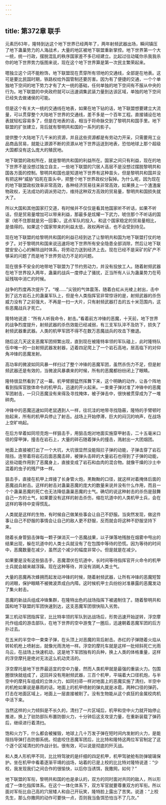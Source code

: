 ```yaml
---
---
---
```

title: 第372章 联手
---



元素历63年，隆特到达这个地下世界已经两年了，两年射频武器出场，瞬间镇压了地下蛊巢势力的人海战术，大量的地区被地下联盟重新掌控。地下世界第一个大一统，统一行政，摆脱混乱的秩序国家差不多已经建立。比起过往动辄你杀我我杀你的地下世界势力版图来说，现在这个地下世界算是第一次民主繁荣起来。

嗯独立这个词不能粉饰，地下联盟现在贯穿所有领地的交通线，全部是在地表。这可是要比民国时期，铁路权给外国管制还要厉害。因为有了便捷的交通，一个个单独地下空间的地下势力才有了大一统的基础，任何单独的地下空间有不服从中央的行为。地下联盟的中央政府就可以迅速调集武装力量到达该区域，单独的地下空间已经失去做诸侯的可能。

但是这个有关大一统的交通线在地表，如果在地下钻的话，地下联盟想要建立大流量，可以贯穿整个大陆地下世界的交通线，差不多是一个百年工程。直接铺设在地表就轻松容易多了，但是在地表的话，相当于将命脉交到了黎明共和国手里。地下联盟的扩张建立，背后就有黎明共和国的一系列的影子。

提供整个大陆地下几千米的资源，并且这些资源都是有劳动力开采，只需要用工业品商品贸易，就能让源源不断的资源从地下世界运送到地表，恐怕地球上那个超级大国都没有这么庞大的殖民地。

地下联盟的政权所在，就是黎明共和国的利益所在。国家之间只有利益，现在的地下世界不是没想过独立自主，一些地下联盟的穴居人高层不是没想过摆脱黎明共和国各方面的控制。黎明共和国也是知道地下世界有这种苗头，但是黎明共和国并没有把这种“威胁”掐死在苗头中，把整个地下世界政权分裂掉。为什么呢，因为现在的地下联盟政权效率非常高效，各种经济贸易往来非常高效，如果换上一个渣渣废物政权，无法成功的调派劳动力，维持这种双方高效的贸易量，黎明共和国损失就大了。

所以大国和其他国家打交道，有时候并不仅仅是看其他国家听不听话，如果不听话，但是贸易量增加可以带来利益，那最多是炫耀一下武力，唬住那个不听话的国家（唬不住那就是另一回事）。这点军队的投入，和这个国家稳定的贸易量相比，是值得的。如果这个国家带来的利益太低，政权再听话，也不会受到待见。

现在地下联盟的给黎明共和国的利益已经到达了让黎明共和国为地下联盟打仗的地步了。对于黎明共和国来说迅速将地下世界所有安全隐患全部消除，然后让地下联盟安安心心的解除战时体系，将劳动力送到经济上去。现在已经不是采矿的矿产不够采的问题了而是地下世界劳动力不足的问题。

现在很多不安全的地带地下联盟为了节约劳动力，并没有投放工人。随着射频武器在地下世界投入两年，蛊巢的战兵一度停止了骚扰，正当所有人认为蛊巢势力在苟延残喘中消亡的时候。

战争的烈度再次提升了。“嗖……”尖锐的气体震荡，随着白虹从光棱上射出，击中到了远方岩石上的蛊巢军队上，但是令人类指挥官非常惊讶的是，射频武器的杀伤威力没有了之前强大，不再是一扫一大片，只有射频武器打击的五十米范围内，这些恶魔战兵才死亡。

隆特地说道：“所有人听我命令，射击。”看着前方冲锋的恶魔，十天前，地下世界的战争烈度提升，射频武器的杀伤效能已经减弱，有三支军队淬不及防下，损失了射频武器重武器。人类的机甲军团不得不在数万恶魔战兵的攻击下撤退。

随后这几天这支恶魔军团频繁出现，直到现在被隆特率领的军队碰上，此时隆特队伍中唯一的一台射频武器发射器，迈着四足爬上了一个岩石高地，居高临下的对仰角冲锋的恶魔发射。

高功率的微波如同风暴一样扫过了整个冲锋的恶魔军团，虽然杀伤力不足，但是射频武器还是有效的，当微波风暴袭来的时候，所有的恶魔都纷纷闭上了眼睛。

隆特很显然看到了这一幕。机甲臂膀猛然挥舞下来，这个明确的动作，让各个阵地看到指挥官肢体命令的机甲兵，迅速的开火起来。一束束子弹对准了冲锋中的恶魔军团射击，一只只恶魔没有来得及寻找掩体，被子弹击中，很快被贯穿成为了一堆碎肉。

冲锋中的恶魔迅速如同老鼠遇到人一样，往坑洼的地带寻找隐蔽，隆特的手臂顿时抬起来，所有的机甲兵停止了射击。战场上开始停滞，巨大的闷沉的响声，在战场上空旷响起。

在后方举着如同坦克炮一样狙击手，用狙击炮对地面实施穿甲射击，二十五毫米口径的穿甲弹，撞击在岩石上，大量的碎石随着弹头的撞击，溅射出一大团烟团。

地面上直接被打出了一个大坑，大坑很显然没能阻拦子弹的动能，子弹击穿了岩石阻挡，连带着将岩石后面恶魔击碎，被弹头击碎的大量岩石也得到了子弹的动能，这些动能作用到了恶魔身上，直接变成了岩石和血肉的混合物。就像干燥的沙土中混着的虫子的残尸体一样。

狙击手，直接在机甲上焊接了长身管火炮，黑黝黝的口径，就这样对着掩体后面的恶魔战兵射击。这样的射击对蛊巢恶魔的庞大的数量来说并没有什么作用，而且一个个蛊巢恶魔的死亡也无法降低蛊巢恶魔的士气。确切的说这种射击的杀伤是鼓舞自己一方的士气，如果要没有这样的射击杀伤，缩在坑道中的人类机甲士兵，会在这样的等待中变得慌乱。

人类就是这样的生物，有时候自己做某些事会让自己不舒服。当突然发现，做这件事让自己不舒服的事情会让自己的敌人更不舒服，反而就会将这种不舒服坚持下来。

随着长身管狙击弹每一颗子弹消灭一个恶魔战果，以子弹落地残肢在烟雾中甩出的结果出现，躲在坑道中的人类士兵就没有了在包围中等待的恐慌。因为等待的时间中，恶魔数量在减少，虽然这个减少的幅度非常小。但是就是在减少。

如果要是没有这些狙击手，恶魔潜伏在坑道中，长时间等待指挥官开火命令的机甲士兵就会越来越浮躁。现在这种等待，并没有消耗人类士气。

大量的恶魔再次蜂拥而起发动冲锋的时候，随着射频武器，让所有冲锋的恶魔短暂的闭眼，保护眼睛不被微波弄成白内障。这时候机甲士兵纷纷对准暴露的恶魔发动了集火射击。

恶魔的新战兵组成冲锋集群，在隆特出色的战场指挥下被遏制住了。随着黎明共和国和地下联盟的军团快速到达，这支恶魔军团很快陷入劣势。

第三机动军团指挥官，比比特率领的军队到达战场后，形势迅速开始逆转，浮空摩托作组成的游击部队，在地下世界的空中游曳了一圈后，迅速朝着恶魔军团的后方扑过去。

在五米的半空中一束束子弹，在头顶上对恶魔的背后射击。赤红的子弹随着火焰从转轮机枪上喷射出，就像光雨洗地一样。浮空的摩托车就是这样一批倾斜死亡光雨乌云，在战场上快速机动，这是地下军团独有的兵种，换上人类的体格重量，这样的浮空摩托是绝对无法这么机动灵活的。

浮空摩托是地下世界最适宜的空中力量，然而人类机甲就是最强的重装火力。包围圈很快就组成了，这回并没有用射频武器，三百个机甲，平端着大口径机炮，与半空中的摩托车组成的立体火力，如同扫帚一样对地面上的恶魔实施了清扫，半空中的机枪如果说是暴雨的话，地面上的机甲喷射的弹丸就是冰雹，两种口径的弹药，打击在地面区域上，地面上一层直接被削了。没有生物能从这个疯狂的金属绞肉机中活下来。

当然这样的火力倾斜是不长久的，清扫了一片区域后，机甲和空中火力就开始停止推进，换上了驻防部队布置防御火力，十分钟后这支攻坚力量，在重新装载了弹药后，继续进行着清扫。

饱和火力下，什么都会被摧毁，地球上几十万发子弹在短时间内发射的火力，是能阻挡导弹打击防御系统。彻底咬住恶魔军团后，比比特和隆特这两位军官制定了这个逐个区域清扫的作战计划。很有效，可以说是彻底的歼灭战。

和人类人形机甲不同，比比特驾驶的是纤细的四足机甲，机甲驾驶舱有防弹玻璃保护。坐在机甲中看着逐渐平靖的战场，站着的已是上校的比比特对隆特说道：“少校，我发现我们之间合作的很愉快，以后你当诱饵，我撒网，如何？”

地下联盟的军衔，黎明共和国的也是承认的，双方的同时面对共同的敌人，所以形成了一体化指挥体系。在这个一体化体系下，双方军官就要尊重双方的军衔。所以面对军衔比自己高的穴居矮人和自己开玩笑，隆特脸上露出了苦笑。说道：“上校先生，那么你撒网的动作可要快一点，否则我当鱼饵恐怕当不了几次。”